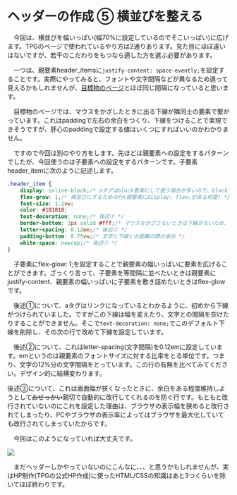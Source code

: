 # ヘッダーの作成 ⑤ 横並びを整える
　今回は、横並びを幅いっぱい(幅70%に設定しているのでそこいっぱい)に広げます。TPGのページで使われているやり方は2通りあります。見た目にほぼ違いはないですが、若干のこだわりをもつなら適した方を選ぶ必要があります。


　一つは、親要素header_itemsに`justify-content: space-evently;`を設定することです。実際にやってみると、フォントや文字間隔などが異なるため違って見えるかもしれませんが、[目標物のページ](https://tpgd.jp/whatsnew/20230621_takifes/index.html)とほぼ同じ間隔になっていると思います。


　目標物のページでは、マウスをかざしたときに出る下線が隣同士の要素で繋がっています。これはpaddingで左右の余白をつくり、下線をつけることで実現できそうですが、肝心のpaddingで設定する値はいくつにすればいいのかわかりません。

　ですので今回は別のやり方をします。先ほどは親要素への設定をするパターンでしたが、今回使うのは子要素への設定をするパターンです。子要素header_itemに次のように記述します。
```css
.header_item {
    display: inline-block;/* aタグはblock要素にして使う場合が多いので、blockではないと即座にわかるようにするため */
    flex-grow: 1;/* 横並びにするための行(親要素にdisplay: flex;がある前提) */
    font-size: 1.2vw;
    color: #181818;
    text-decoration: none;/* 後述① */
    border-bottom: 2px solid #fff;/* マウスをかざさないときは下線がないため、見えないように白にしておく */
    letter-spacing: 0.12em;/* 後述② */
    padding-bottom: 0.75vw;/* 文字と下線との距離の間の余白 */
    white-space: nowrap;/* 後述③ */
}
```
　子要素にflex-glow: 1;を設定することで親要素の幅いっぱいに要素を広げることができます。ざっくり言って、子要素を等間隔に並べたいときは親要素にjustify-content、親要素の幅いっぱいに子要素を敷き詰めたいときはflex-glowです。


　後述①について、aタグはリンクになっているとわかるように、初めから下線がつけられていました。ですがこの下線は幅を変えたり、文字との間隔を空けたりすることができません。そこで`text-decoration: none;`でこのデフォルト下線を削除し、その次の行で改めて下線を設定しています。


　後述②について、これはletter-spacing(文字間隔)を0.12emに設定しています。emというのは親要素のフォントサイズに対する比率をとる単位です。つまり、文字の12%分の文字間隔をとっています。この行の有無を比べてみてください。デザイン的に結構変わります。


後述③について、これは画面幅が狭くなったときに、余白をある程度維持しようとして~~おせっかい~~親切で自動的に改行してくれるのを防ぐ行です。もともと改行されていないのにこれを設定した理由は、ブラウザの表示幅を狭めると改行されてしまったり、PCやブラウザの表示率によってはブラウザを最大化していても改行されてしまっていたからです。


　今回はこのようになっていれば大丈夫です。


![](./assets/13-full.png)

　まだヘッダーしかやっていないのにこんなに、、、と思うかもしれませんが、実はHP制作(TPGの公式HP作成)に使ったHTML/CSSの知識はあと3つくらいを除いてほぼ終わりです。
